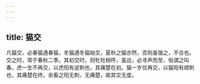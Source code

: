 ```yaml
---
---
---
```

title: 猫交
---



凡猫交，必春猫遇春猫，冬猫遇冬猫始交，夏秋之猫亦然，否则虽强之，不合也。交之时，常于春秋二季。其初交时，则牝牡相呼，虽远，必寻声而至，俗谓之叫春。虎一生不再交，以虎阳有逆刺也，其痛楚在初。猫一岁仅再交，以猫阳有顺刺也，其痛楚在终。余畜之阳无刺，无痛楚，故其交无度。